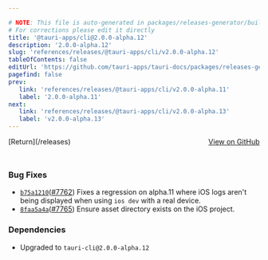 ```yaml
---

# NOTE: This file is auto-generated in packages/releases-generator/build.ts
# For corrections please edit it directly
title: '@tauri-apps/cli@2.0.0-alpha.12'
description: '2.0.0-alpha.12'
slug: 'references/releases/@tauri-apps/cli/v2.0.0-alpha.12'
tableOfContents: false
editUrl: 'https://github.com/tauri-apps/tauri-docs/packages/releases-generator/build.ts'
pagefind: false
prev:
   link: 'references/releases/@tauri-apps/cli/v2.0.0-alpha.11'
   label: '2.0.0-alpha.11'
next:
   link: 'references/releases/@tauri-apps/cli/v2.0.0-alpha.13'
   label: 'v2.0.0-alpha.13'
---
```


			

<ReleaseSidebar slug="references/releases/@tauri-apps/cli"  packageName="@tauri-apps/cli" />

<div style="margin-bottom:3rem; display: flex; justify-content: space-between; align-items: center"><span>[Return](/releases)</span><span><a href="https://github.com/tauri-apps/tauri/releases/tag/@tauri-apps/cli-v2.0.0-alpha.12">View on GitHub</a></span></div>

### Bug Fixes

- [`b75a1210`](https://www.github.com/tauri-apps/tauri/commit/b75a1210bed589187678861d7314ae6279bf7c87)([#7762](https://www.github.com/tauri-apps/tauri/pull/7762)) Fixes a regression on alpha.11 where iOS logs aren&#39;t being displayed when using `ios dev` with a real device.
- [`8faa5a4a`](https://www.github.com/tauri-apps/tauri/commit/8faa5a4a1238a44ca7b54d2084aaed553ac2a1ba)([#7765](https://www.github.com/tauri-apps/tauri/pull/7765)) Ensure asset directory exists on the iOS project.

### Dependencies

- Upgraded to `tauri-cli@2.0.0-alpha.12`

